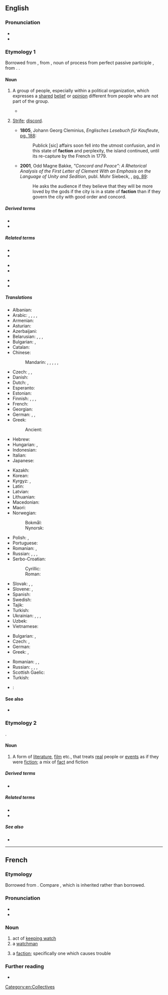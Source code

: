 {{also|-faction|fraction}}
==English==
{{wikipedia}}

===Pronunciation===
* {{IPA|en|/ˈfæk.ʃən/|/ˈfæk.ʃn̩/}}
* {{rhymes|en|ækʃən|s=2}}

===Etymology 1===
{{root|en|ine-pro|*dʰeh₁-}}
Borrowed from {{bor|en|frm|faction}}, from {{der|en|la|factiō||a group of people acting together, a political faction}}, noun of process from perfect passive participle {{m|la|factus}}, from {{m|la|faciō||do, make}}. {{doublet|en|fashion}}.

====Noun====
{{en-noun|~}}

# {{lb|en|countable}} A group of people, especially within a political organization, which expresses a [[shared]] [[belief]] or [[opinion]] different from people who are not part of the group.
#* {{quote-book|en|title=Essays, Moral and Political|author=[[w:David Hume|David Hume]]|year=1748|chapter=Of Parties in General — How '''factions''' arise and contend.|passage=Real '''factions''' may be divided into those from interest, from principle, and from affection}}
# {{lb|en|uncountable}} [[strife|Strife]]; [[discord]].
#* '''1805''', Johann Georg Cleminius, ''Englisches Lesebuch für Kaufleute'', [http://books.google.com/books?id=B9cRAAAAIAAJ&pg=PA188&dq=faction&lr=&num=100&as_brr=3 pg. 188]:
#*: Publick [sic] affairs soon fell into the utmost confusion, and in this state of '''faction''' and perplexity, the island continued, until its re-capture by the French in 1779.
#* '''2001''', Odd Magne Bakke, ''"Concord and Peace": A Rhetorical Analysis of the First Letter of Clement With an Emphasis on the Language of Unity and Sedition'', publ. Mohr Siebeck, {{ISBN|3161476379}}, [http://books.google.com/books?id=cI1btFqWegoC&pg=PA89&dq=%22faction%22&as_brr=3&sig=R6XBNzJrKPdhILpQQfGC22KlIgc pg. 89]:
#*: He asks the audience if they believe that they will be more loved by the gods if the city is in a state of '''faction''' than if they govern the city with good order and concord.

=====Derived terms=====
* {{l|en|factional}}
* {{l|en|factionalize}}

=====Related terms=====
{{rel-top3|Terms etymologically related to ''faction'' (etymology 1)}}
* {{l|en|-faction}}
* {{l|en|fact}}
{{rel-mid3}}
* {{l|en|factor}}
* {{l|en|factorial}}
{{rel-mid3}}
* {{l|en|factory}}
* {{l|en|fashion}}
{{rel-bottom}}

=====Translations=====
{{trans-top|group of people}}
* Albanian: {{t+|sq|fraksion|m}}
* Arabic: {{t+|ar|فَرِيق|m}}, {{t+|ar|زَمْرَة|f}}, {{t|ar|عُصْبَة}}, {{t+|ar|فَصِيلَة|f}}, {{t|ar|حَلْقَة|f}}
* Armenian: {{t+|hy|խմբակցություն}}
* Asturian: {{t|ast|faición|f}}
* Azerbaijani: {{t|az|fraksiya}}
* Belarusian: {{t|be|фра́кцыя|f}}, {{t|be|клі́ка|f}}, {{t|be|крыло́|n}}, {{t|be|групава́нне|n}}
* Bulgarian: {{t+|bg|фра́кция|f}}, {{t+|bg|кли́ка|f}}
* Catalan: {{t+|ca|facció|f}}
* Chinese:
*: Mandarin: {{t+|cmn|幫派}}, {{t+|cmn|帮派|tr=bāngpài}}, {{t+|cmn|派別}}, {{t+|cmn|派别|tr=pàibié}}, {{t+|cmn|派系|tr=pàixì}}, {{t+|cmn|派|tr=pài}}
* Czech: {{t+|cs|frakce|f}}, {{t+|cs|křídlo|n}}, {{t+|cs|klika|f}}
* Danish: {{t|da|fraktion|c}}
* Dutch: {{t+|nl|fractie|f}}, {{t+|nl|factie|f}}
* Esperanto: {{t|eo|fakcio}}
* Estonian: {{t|et|fraktsioon}}
* Finnish: {{t+|fi|siipi}}, {{t+|fi|suuntaus}}, {{t+|fi|faktio}}, {{t+|fi|fraktio}}
* French: {{t+|fr|faction|f}}
* Georgian: {{t|ka|ფრაქცია}}
* German: {{t+|de|Fraktion|f}}, {{t+|de|Flügel|m}}, {{t+|de|Seite|f}}
* Greek: {{t+|el|φατρία|f}}
*: Ancient: {{t|grc|αἵρεσις|f}}
* Hebrew: {{t+|he|סִיעָה|f|tr=si'á}}
* Hungarian: {{t+|hu|klikk}}, {{t+|hu|frakció}}
* Indonesian: {{t+|id|faksi}}
* Italian: {{t+|it|fazione|f}}
* Japanese: {{t+|ja|派閥|tr=はばつ, habatsu}}
{{trans-mid}}
* Kazakh: {{t|kk|фракция}}
* Korean: {{t+|ko|파벌(派閥)}}
* Kyrgyz: {{t+|ky|фракция}}, {{t+|ky|группировка}}
* Latin: {{t+|la|pars}}
* Latvian: {{t|lv|frakcija|f}}
* Lithuanian: {{t|lt|frakcija|f}}
* Macedonian: {{t|mk|фракција|f}}
* Maori: {{t|mi|uepū}}
* Norwegian:
*: Bokmål: {{t|nb|fraksjon|m}}
*: Nynorsk: {{t|nn|fraksjon|m}}
* Polish: {{t+|pl|frakcja|f}}, {{t+|pl|stronnictwo|n}}
* Portuguese: {{t+|pt|facção|f}}
* Romanian: {{t+|ro|facțiune|f}}, {{t+|ro|fracțiune|f}}
* Russian: {{t+|ru|фра́кция|f}}, {{t+|ru|группиро́вка|f}}, {{t+|ru|кли́ка|f}}, {{t+|ru|крыло́|n}}
* Serbo-Croatian:
*: Cyrillic: {{t|sh|фра̀кција|f}}
*: Roman: {{t+|sh|fràkcija|f}}
* Slovak: {{t|sk|frakcia|f}}, {{t+|sk|krídlo|n}}, {{t|sk|klika|f}}
* Slovene: {{t|sl|frakcija|f}}, {{t+|sl|skupina|f}}
* Spanish: {{t+|es|facción|f}}
* Swedish: {{t+|sv|fraktion|c}}
* Tajik: {{t|tg|фраксия}}
* Turkish: {{t+|tr|fraksiyon}}
* Ukrainian: {{t|uk|фра́кція|f}}, {{t|uk|клі́ка|f}}, {{t|uk|угрупо́вання|n}}, {{t|uk|крило́|n}}
* Uzbek: {{t+|uz|fraksiya}}
* Vietnamese: {{t+|vi|đảng phái}}
{{trans-bottom}}

{{trans-top|strife}}
* Bulgarian: {{t+|bg|разногла́сие|n}}, {{t+|bg|раздо́р|m}}
* Czech: {{t|cs|rozkol|m}}, {{t+|cs|rozpor|m}}
* German: {{t+|de|Spaltung|f}}
* Greek: {{t+|el|διχόνοια|f}}, {{t+|el|φαγωμάρα|f}}
{{trans-mid}}
* Romanian: {{t+|ro|dezbinare|f}}, {{t+|ro|rivalitate|f}}, {{t+|ro|vrajbă|f}}
* Russian: {{t+|ru|раздор|alt=раздо́ры|m-p}}, {{t+|ru|распря|alt=ра́спри|f-p}}, {{t+|ru|интрига|alt=интри́ги|f-p}}, {{t+|ru|разногла́сие|n}}
* Scottish Gaelic: {{t|gd|eadar-dhealachadh|m}}
* Turkish: {{t+|tr|nifak}}
{{trans-bottom}}

{{checktrans-top}}
* {{ttbc|te}}: {{t+check|te|ముఠా}}
{{trans-mid}}
{{trans-bottom}}

====See also====
* {{l|en|splinter group}}

===Etymology 2===
{{blend|en|fact|fiction}}.

====Noun====
{{en-noun|-}}

# A form of [[literature]], [[film]] etc., that treats [[real]] people or [[event]]s as if they were [[fiction]]; a mix of [[fact]] and fiction

=====Derived terms=====
* {{l|en|science faction}}

=====Related terms=====
* {{l|en|fact}}
* {{l|en|fiction}}

=====See also=====
* {{pedialite|Non-fiction novel}}

[[Category:en:Collectives]]

----

==French==

===Etymology===
Borrowed from {{bor|fr|la|factio|factiō, factiōnem}}. Compare {{doublet|fr|façon|notext=1}}, which is inherited rather than borrowed.

===Pronunciation===
* {{fr-IPA}}
* {{audio|fr|LL-Q150 (fra)-Lepticed7-faction.wav|Audio}}

===Noun===
{{fr-noun|f}}

# act of [[keep watch|keeping watch]]
# a [[watchman]]
# {{lb|fr|politics}} a [[#English|faction]]; specifically one which causes trouble

===Further reading===
* {{R:TLFi}}